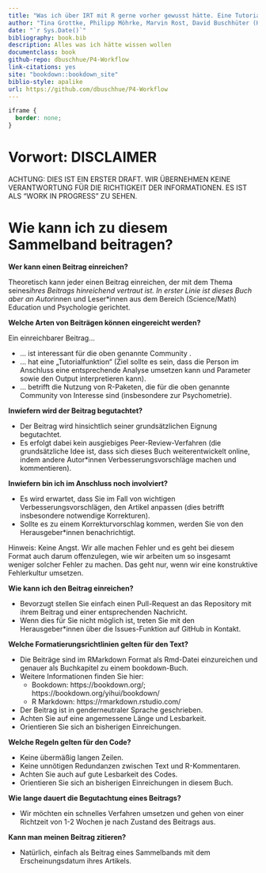 ```yaml
--- 
title: "Was ich über IRT mit R gerne vorher gewusst hätte. Eine Tutorialsammlung"
author: "Tina Grottke, Philipp Möhrke, Marvin Rost, David Buschhüter (Hrsg.)"
date: "`r Sys.Date()`"
bibliography: book.bib
description: Alles was ich hätte wissen wollen
documentclass: book
github-repo: dbuschhue/P4-Workflow
link-citations: yes
site: "bookdown::bookdown_site"
biblio-style: apalike
url: https://github.com/dbuschhue/P4-Workflow
---
```

```css
iframe {
  border: none;
}
```
# Vorwort: DISCLAIMER

ACHTUNG: DIES IST EIN ERSTER DRAFT. WIR ÜBERNEHMEN KEINE VERANTWORTUNG FÜR DIE RICHTIGKEIT DER INFORMATIONEN. ES IST ALS "WORK IN PROGRESS" ZU SEHEN.

# Wie kann ich zu diesem Sammelband beitragen?

**Wer kann einen Beitrag einreichen?**

Theoretisch kann jeder einen Beitrag einreichen, der mit dem Thema seines*ihres Beitrags hinreichend vertraut ist. In erster Linie ist dieses Buch aber an Autor*innen und Leser*innen aus dem Bereich (Science/Math) Education und Psychologie gerichtet.

**Welche Arten von Beiträgen können eingereicht werden?**

Ein einreichbarer Beitrag...

*	... ist interessant für die oben genannte Community .
*	... hat eine „Tutorialfunktion“ (Ziel sollte es sein, dass die Person im Anschluss eine entsprechende Analyse umsetzen kann und Parameter sowie den Output interpretieren kann).
*	... betrifft die Nutzung von R-Paketen, die für die oben genannte Community von Interesse sind (insbesondere zur Psychometrie).

**Inwiefern wird der Beitrag begutachtet?**

*	Der Beitrag wird hinsichtlich seiner grundsätzlichen Eignung begutachtet.
*	Es erfolgt dabei kein ausgiebiges Peer-Review-Verfahren (die grundsätzliche Idee ist, dass sich dieses Buch weiterentwickelt online, indem andere Autor*innen Verbesserungsvorschläge machen und kommentieren).

**Inwiefern bin ich im Anschluss noch involviert?**

*	Es wird erwartet, dass Sie im Fall von wichtigen Verbesserungsvorschlägen, den Artikel anpassen (dies betrifft insbesondere notwendige Korrekturen).
*	Sollte es zu einem Korrekturvorschlag kommen, werden Sie von den Herausgeber*innen benachrichtigt.

Hinweis: Keine Angst. Wir alle machen Fehler und es geht bei diesem Format auch darum offenzulegen, wie wir arbeiten um so insgesamt weniger solcher Fehler zu machen. Das geht nur, wenn wir eine konstruktive Fehlerkultur umsetzen.

**Wie kann ich den Beitrag einreichen?**

* Bevorzugt stellen Sie einfach einen Pull-Request an das Repository mit ihrem Beitrag und einer entsprechenden Nachricht.
*	Wenn dies für Sie nicht möglich ist, treten Sie mit den Herausgeber*innen über die Issues-Funktion auf GitHub in Kontakt.

**Welche Formatierungsrichtlinien gelten für den Text?**

*	Die Beiträge sind im RMarkdown Format als Rmd-Datei einzureichen und genauer als Buchkapitel zu einem bookdown-Buch.
* Weitere Informationen finden Sie hier:
    +	Bookdown: https://bookdown.org/; https://bookdown.org/yihui/bookdown/
    + R Markdown: https://rmarkdown.rstudio.com/
*	Der Beitrag ist in genderneutraler Sprache geschrieben.
*	Achten Sie auf eine angemessene Länge und Lesbarkeit.
*	Orientieren Sie sich an bisherigen Einreichungen.


**Welche Regeln gelten für den Code?**

*	Keine übermäßig langen Zeilen.
*	Keine unnötigen Redundanzen zwischen Text und R-Kommentaren.
*	Achten Sie auch auf gute Lesbarkeit des Codes.
*	Orientieren Sie sich an bisherigen Einreichungen in diesem Buch.

**Wie lange dauert die Begutachtung eines Beitrags?**

*	Wir möchten ein schnelles Verfahren umsetzen und gehen von einer Richtzeit von 1-2 Wochen je nach Zustand des Beitrags aus.

**Kann man meinen Beitrag zitieren?**

*	Natürlich, einfach als Beitrag eines Sammelbands mit dem Erscheinungsdatum ihres Artikels.
